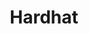 ---
title: Hardhat
category: Dev Tools
description: Hardhat is a development environment for building, testing, and deploying Avalanche smart contracts.
logo: /images/hardhat.png
developer: Nomic Labs
website: https://hardhat.org/
documentation: https://hardhat.org/getting-started/
---